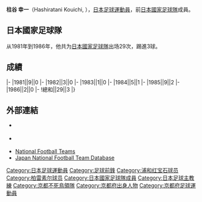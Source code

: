 {{Infobox football biography 2
| playername = 柱谷 幸一
| image = 
| caption = 
| fullname =  柱谷 幸一
| dateofbirth = {{Birth date and age|1961|3|1}}
| cityofbirth = [[京都府|京都府]][[京都市|京都市]]
| countryofbirth = [[日本|日本]]
| dateofdeath = 
| cityofdeath = 
| countryofdeath = 
| height = 1.78 m
| position = [[前鋒_(足球)|前鋒]]
| currentclub = 
| youthyears1 = 
| youthclubs1 = 
| years1 =1983-1992
| clubs1 = [[橫濱水手|日産自動車]]
| caps1 = 150
| goals1 = 82
| years2 =1992-1994
| clubs2 = [[浦和紅鑽|浦和紅鑽]]
| caps2 = 41
| goals2 = 12
| years3 =1994-1996
| clubs3 =[[柏雷素爾|柏雷素爾]]
| caps3 = 89
| goals3 = 9
| totalcaps = 
| totalgoals = 
| nationalyears1 = 1981-1986
| nationalteam1 = [[日本國家足球隊|日本]]
| nationalcaps1 = 29
| nationalgoals1 = 3
| medaltemplates = 
| manageryears1 = 2001-2003
| managerclubs1 = [[山形山神|山形山神]]
| manageryears2 = 2004-2006
| managerclubs2 = [[京都不死鳥|京都不死鳥]]
| manageryears3 = 2007-2008
| managerclubs3 = [[栃木SC|栃木SC]]
| manageryears4 = 2013-2016
| managerclubs4 = [[北九州向日葵|北九州向日葵]]
| club-update = 
| nationalteam-update = 
}}
'''柱谷 幸一'''（Hashiratani Kouichi, {{Bd|1961年|3月1日||}}），[[日本|日本]][[足球|足球]][[運動員|運動員]]，前[[日本國家足球隊|日本國家足球隊]]成員。

==日本國家足球隊==
从1981年到1986年，他共为[[日本國家足球隊|日本國家足球隊]]出场29次，踢進3球。

==成績==
{{Football player national team statistics|JPN}}
|-
|1981||9||0
|-
|1982||3||0
|-
|1983||1||0
|-
|1984||5||1
|-
|1985||9||2
|-
|1986||2||0
|-
!總和||29||3
|}

==外部連結==
{{Reflist}}
* {{FIFA player|50651}} {{en icon}}
* {{NFT player | pid = 20850}} {{en icon}}
*[http://www.national-football-teams.com/v2/player.php?id=21607 National Football Teams] {{Wayback|url=http://www.national-football-teams.com/v2/player.php?id=21607 |date=20121019201552 }}
*[https://web.archive.org/web/20160316092650/http://www.japannationalfootballteam.com/en/players/hashiratani_koichi.html Japan National Football Team Database]

{{Japan-sport-bio-stub}}
{{Soccer-player-stub}}
{{1979年世界青年錦標賽日本参赛名单}}

[[Category:日本足球運動員|Category:日本足球運動員]]
[[Category:足球前鋒|Category:足球前鋒]]
[[Category:浦和红宝石球员|Category:浦和红宝石球员]]
[[Category:柏雷素尔球员|Category:柏雷素尔球员]]
[[Category:日本國家足球隊成員|Category:日本國家足球隊成員]]
[[Category:日本足球主教練|Category:日本足球主教練]]
[[Category:京都不死鳥領隊|Category:京都不死鳥領隊]]
[[Category:京都府出身人物|Category:京都府出身人物]]
[[Category:京都府足球運動員|Category:京都府足球運動員]]